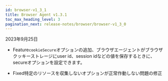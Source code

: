 ```yaml
---
id: browser-v1_3_1
title: Browser Agent v1.3.1
toc_max_heading_level: 3
pagination_next: release-notes/browser/browser-v1_3_0
---
```


2023年9月25日

-   <Status>Feature</Status><code>cookieSecure</code>オプションの追加、ブラウザエージェントがブラウザクッキーストレージにuser id、session idなどの値を保存するときに、secureオプションを設定できます。

-   <Status>Fixed</Status>特定のリソースを収集しないオプションが正常作動しない問題の修正
